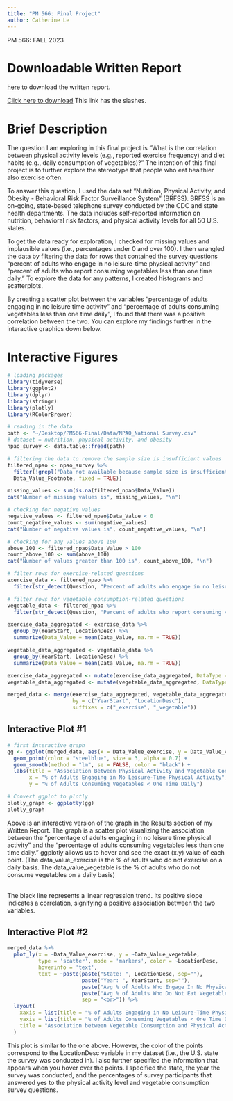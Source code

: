 ```yaml
---
title: "PM 566: Final Project"
author: Catherine Le
---
```


PM 566: FALL 2023

# Downloadable Written Report

[here](Written-Report.pdf) to download the written report.

[Click here to download](../Written-Report.pdf) This link has the slashes.

# Brief Description

The question I am exploring in this final project is "What is the correlation between physical activity levels (e.g., reported exercise frequency) and diet habits (e.g., daily consumption of vegetables)?" The intention of this final project is to further explore the stereotype that people who eat healthier also exercise often.

To answer this question, I used the data set "Nutrition, Physical Activity, and Obesity - Behavioral Risk Factor Surveillance System" (BRFSS). BRFSS is an on-going, state-based telephone survey conducted by the CDC and state health departments. The data includes self-reported information on nutrition, behavioral risk factors, and physical activity levels for all 50 U.S. states.

To get the data ready for exploration, I checked for missing values and implausible values (i.e., percentages under 0 and over 100). I then wrangled the data by filtering the data for rows that contained the survey questions "percent of adults who engage in no leisure-time physical activity" and "percent of adults who report consuming vegetables less than one time daily." To explore the data for any patterns, I created histograms and scatterplots.

By creating a scatter plot between the variables "percentage of adults engaging in no leisure time activity" and "percentage of adults consuming vegetables less than one time daily", I found that there was a positive correlation between the two. You can explore my findings further in the interactive graphics down below.

# Interactive Figures

```r
# loading packages
library(tidyverse)
library(ggplot2)
library(dplyr)
library(stringr)
library(plotly)
library(RColorBrewer)

# reading in the data
path <- "~/Desktop/PM566-Final/Data/NPAO_National Survey.csv" 
# dataset = nutrition, physical activity, and obesity
npao_survey <- data.table::fread(path)
```

```r
# filtering the data to remove the sample size is insufficient values
filtered_npao <- npao_survey %>%
  filter(!grepl("Data not available because sample size is insufficient.",
  Data_Value_Footnote, fixed = TRUE))
```

```r
missing_values <- sum(is.na(filtered_npao$Data_Value))
cat("Number of missing values is", missing_values, "\n")
```

```r
# checking for negative values
negative_values <- filtered_npao$Data_Value < 0
count_negative_values <- sum(negative_values)
cat("Number of negative values is", count_negative_values, "\n")
```

```r
# checking for any values above 100
above_100 <- filtered_npao$Data_Value > 100
count_above_100 <- sum(above_100)
cat("Number of values greater than 100 is", count_above_100, "\n")
```

```r
# filter rows for exercise-related questions
exercise_data <- filtered_npao %>%
  filter(str_detect(Question, "Percent of adults who engage in no leisure-time physical activity"))

# filter rows for vegetable consumption-related questions
vegetable_data <- filtered_npao %>%
  filter(str_detect(Question, "Percent of adults who report consuming vegetables less than one time daily"))
```

```r
exercise_data_aggregated <- exercise_data %>%
  group_by(YearStart, LocationDesc) %>%
  summarize(Data_Value = mean(Data_Value, na.rm = TRUE))

vegetable_data_aggregated <- vegetable_data %>%
  group_by(YearStart, LocationDesc) %>%
  summarize(Data_Value = mean(Data_Value, na.rm = TRUE))
```

```r
exercise_data_aggregated <- mutate(exercise_data_aggregated, DataType = "Exercise")
vegetable_data_aggregated <- mutate(vegetable_data_aggregated, DataType = "Vegetable")
```

```r
merged_data <- merge(exercise_data_aggregated, vegetable_data_aggregated, 
                     by = c("YearStart", "LocationDesc"), 
                     suffixes = c("_exercise", "_vegetable"))
```

## Interactive Plot #1

```r
# first interactive graph
gg <- ggplot(merged_data, aes(x = Data_Value_exercise, y = Data_Value_vegetable)) +
  geom_point(color = "steelblue", size = 3, alpha = 0.7) +
  geom_smooth(method = "lm", se = FALSE, color = "black") +
  labs(title = "Association Between Physical Activity and Vegetable Consumption",
       x = "% of Adults Engaging in No Leisure-Time Physical Activity",
       y = "% of Adults Consuming Vegetables < One Time Daily")

# Convert ggplot to plotly
plotly_graph <- ggplotly(gg)
plotly_graph
```

Above is an interactive version of the graph in the Results section of my Written Report. The graph is a scatter plot visualizing the association between the "percentage of adults engaging in no leisure time physical activity" and the "percentage of adults consuming vegetables less than one time daily." ggplotly allows us to hover and see the exact (x.y) value of each point. (The data_value_exercise is the % of adults who do not exercise on a daily basis. The data_value_vegetable is the % of adults who do not consume vegetables on a daily basis)

\
The black line represents a linear regression trend. Its positive slope indicates a correlation, signifying a positive association between the two variables.

## Interactive Plot #2

```r
merged_data %>%
  plot_ly(x = ~Data_Value_exercise, y = ~Data_Value_vegetable,
          type = 'scatter', mode = 'markers', color = ~LocationDesc,
          hoverinfo = 'text',
          text = ~paste(paste("State: ", LocationDesc, sep=""),
                        paste("Year: ", YearStart, sep=""),
                        paste("Avg % of Adults Who Engage In No Physical Activity: ", Data_Value_exercise, sep=""),
                        paste("Avg % of Adults Who Do Not Eat Vegetables Daily: ", Data_Value_vegetable, sep=""), 
                        sep = "<br>")) %>%
  layout(
    xaxis = list(title = "% of Adults Engaging in No Leisure-Time Physical Activity"),
    yaxis = list(title = "% of Adults Consuming Vegetables < One Time Daily"),
    title = "Association between Vegetable Consumption and Physical Activity Level"
  )
```

This plot is similar to the one above. However, the color of the points correspond to the LocationDesc variable in my dataset (i.e., the U.S. state the survey was conducted in). I also further specified the information that appears when you hover over the points. I specified the state, the year the survey was conducted, and the percentages of survey participants that answered yes to the physical activity level and vegetable consumption survey questions.
